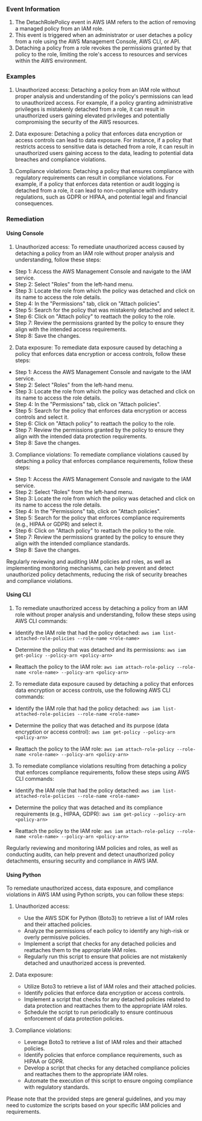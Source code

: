 
### Event Information

1. The DetachRolePolicy event in AWS IAM refers to the action of removing a managed policy from an IAM role.
2. This event is triggered when an administrator or user detaches a policy from a role using the AWS Management Console, AWS CLI, or API.
3. Detaching a policy from a role revokes the permissions granted by that policy to the role, limiting the role's access to resources and services within the AWS environment.


### Examples

1. Unauthorized access: Detaching a policy from an IAM role without proper analysis and understanding of the policy's permissions can lead to unauthorized access. For example, if a policy granting administrative privileges is mistakenly detached from a role, it can result in unauthorized users gaining elevated privileges and potentially compromising the security of the AWS resources.

2. Data exposure: Detaching a policy that enforces data encryption or access controls can lead to data exposure. For instance, if a policy that restricts access to sensitive data is detached from a role, it can result in unauthorized users gaining access to the data, leading to potential data breaches and compliance violations.

3. Compliance violations: Detaching a policy that ensures compliance with regulatory requirements can result in compliance violations. For example, if a policy that enforces data retention or audit logging is detached from a role, it can lead to non-compliance with industry regulations, such as GDPR or HIPAA, and potential legal and financial consequences.

### Remediation

#### Using Console

1. Unauthorized access: To remediate unauthorized access caused by detaching a policy from an IAM role without proper analysis and understanding, follow these steps:

- Step 1: Access the AWS Management Console and navigate to the IAM service.
- Step 2: Select "Roles" from the left-hand menu.
- Step 3: Locate the role from which the policy was detached and click on its name to access the role details.
- Step 4: In the "Permissions" tab, click on "Attach policies".
- Step 5: Search for the policy that was mistakenly detached and select it.
- Step 6: Click on "Attach policy" to reattach the policy to the role.
- Step 7: Review the permissions granted by the policy to ensure they align with the intended access requirements.
- Step 8: Save the changes.

2. Data exposure: To remediate data exposure caused by detaching a policy that enforces data encryption or access controls, follow these steps:

- Step 1: Access the AWS Management Console and navigate to the IAM service.
- Step 2: Select "Roles" from the left-hand menu.
- Step 3: Locate the role from which the policy was detached and click on its name to access the role details.
- Step 4: In the "Permissions" tab, click on "Attach policies".
- Step 5: Search for the policy that enforces data encryption or access controls and select it.
- Step 6: Click on "Attach policy" to reattach the policy to the role.
- Step 7: Review the permissions granted by the policy to ensure they align with the intended data protection requirements.
- Step 8: Save the changes.

3. Compliance violations: To remediate compliance violations caused by detaching a policy that enforces compliance requirements, follow these steps:

- Step 1: Access the AWS Management Console and navigate to the IAM service.
- Step 2: Select "Roles" from the left-hand menu.
- Step 3: Locate the role from which the policy was detached and click on its name to access the role details.
- Step 4: In the "Permissions" tab, click on "Attach policies".
- Step 5: Search for the policy that enforces compliance requirements (e.g., HIPAA or GDPR) and select it.
- Step 6: Click on "Attach policy" to reattach the policy to the role.
- Step 7: Review the permissions granted by the policy to ensure they align with the intended compliance standards.
- Step 8: Save the changes.

Regularly reviewing and auditing IAM policies and roles, as well as implementing monitoring mechanisms, can help prevent and detect unauthorized policy detachments, reducing the risk of security breaches and compliance violations.

#### Using CLI

1. To remediate unauthorized access by detaching a policy from an IAM role without proper analysis and understanding, follow these steps using AWS CLI commands:

- Identify the IAM role that had the policy detached:
  `aws iam list-attached-role-policies --role-name <role-name>`

- Determine the policy that was detached and its permissions:
  `aws iam get-policy --policy-arn <policy-arn>`

- Reattach the policy to the IAM role:
  `aws iam attach-role-policy --role-name <role-name> --policy-arn <policy-arn>`

2. To remediate data exposure caused by detaching a policy that enforces data encryption or access controls, use the following AWS CLI commands:

- Identify the IAM role that had the policy detached:
  `aws iam list-attached-role-policies --role-name <role-name>`

- Determine the policy that was detached and its purpose (data encryption or access control):
  `aws iam get-policy --policy-arn <policy-arn>`

- Reattach the policy to the IAM role:
  `aws iam attach-role-policy --role-name <role-name> --policy-arn <policy-arn>`

3. To remediate compliance violations resulting from detaching a policy that enforces compliance requirements, follow these steps using AWS CLI commands:

- Identify the IAM role that had the policy detached:
  `aws iam list-attached-role-policies --role-name <role-name>`

- Determine the policy that was detached and its compliance requirements (e.g., HIPAA, GDPR):
  `aws iam get-policy --policy-arn <policy-arn>`

- Reattach the policy to the IAM role:
  `aws iam attach-role-policy --role-name <role-name> --policy-arn <policy-arn>`

Regularly reviewing and monitoring IAM policies and roles, as well as conducting audits, can help prevent and detect unauthorized policy detachments, ensuring security and compliance in AWS IAM.

#### Using Python

To remediate unauthorized access, data exposure, and compliance violations in AWS IAM using Python scripts, you can follow these steps:

1. Unauthorized access:
   - Use the AWS SDK for Python (Boto3) to retrieve a list of IAM roles and their attached policies.
   - Analyze the permissions of each policy to identify any high-risk or overly permissive policies.
   - Implement a script that checks for any detached policies and reattaches them to the appropriate IAM roles.
   - Regularly run this script to ensure that policies are not mistakenly detached and unauthorized access is prevented.

2. Data exposure:
   - Utilize Boto3 to retrieve a list of IAM roles and their attached policies.
   - Identify policies that enforce data encryption or access controls.
   - Implement a script that checks for any detached policies related to data protection and reattaches them to the appropriate IAM roles.
   - Schedule the script to run periodically to ensure continuous enforcement of data protection policies.

3. Compliance violations:
   - Leverage Boto3 to retrieve a list of IAM roles and their attached policies.
   - Identify policies that enforce compliance requirements, such as HIPAA or GDPR.
   - Develop a script that checks for any detached compliance policies and reattaches them to the appropriate IAM roles.
   - Automate the execution of this script to ensure ongoing compliance with regulatory standards.

Please note that the provided steps are general guidelines, and you may need to customize the scripts based on your specific IAM policies and requirements.

